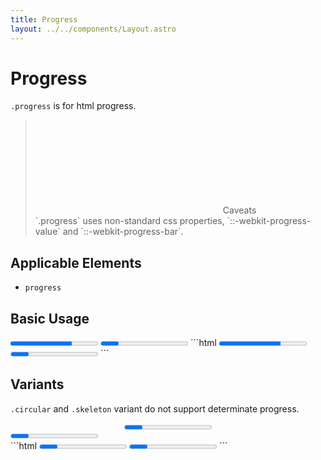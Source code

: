 ```yaml
---
title: Progress
layout: ../../components/Layout.astro
---
```



# Progress

`.progress` is for html progress.

> <p style="margin: 0;"><svg class="icon"><use href={`${import.meta.env.BASE_URL}warning.svg#root`} /></svg>Caveats</p>  
> `.progress` uses non-standard css properties, `::-webkit-progress-value` and `::-webkit-progress-bar`.

## Applicable Elements

- `progress`

## Basic Usage

<SamplePane>
<progress class="progress" max="100" value="70">70%</progress>
<progress class="progress"></progress>
</SamplePane>
```html
<progress class="progress" max="100" value="70">70%</progress>
<progress class="progress"></progress>
```

## Variants

`.circular` and `.skeleton` variant do not support determinate progress.

<SamplePane>
<div style="flex: 1; display: flex; justify-content: center;">
<progress class="progress circular"></progress>
</div>
<div style="flex: 1;">
<progress class="progress skeleton"></progress>
</div>
</SamplePane>
```html
<progress class="progress circular"></progress>
<progress class="progress skeleton"></progress>
```
